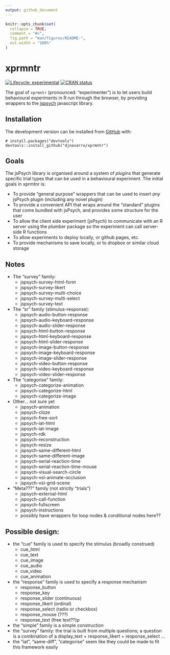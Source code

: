 ```yaml
---
output: github_document
---
```


<!-- README.md is generated from README.Rmd. Please edit that file -->

```r
knitr::opts_chunk$set(
  collapse = TRUE,
  comment = "#>",
  fig.path = "man/figures/README-",
  out.width = "100%"
)
```
# xprmntr

<!-- badges: start -->
[![Lifecycle: experimental](https://img.shields.io/badge/lifecycle-experimental-orange.svg)](https://www.tidyverse.org/lifecycle/#experimental)
[![CRAN status](https://www.r-pkg.org/badges/version/xprmntr)](https://cran.r-project.org/package=xprmntr)
<!-- badges: end -->

The goal of `xprmntr` (pronounced: "experimenter") is to let users build behavioural experiments in R run through the browser, by providing wrappers to the [jspsych](https://www.jspsych.org/) javascript library. 

## Installation

The development version can be installed from [GitHub](https://github.com/) with:

``` 
# install.packages("devtools")
devtools::install_github("djnavarro/xprmntr")
```

## Goals

The jsPsych library is organised around a system of *plugins* that generate specific trial types that can be used in a behavioural experiment. The initial goals in xprmtnr is:

- To provide "general purpose" wrappers that can be used to insert *any* jsPsych plugin (including any novel plugin)
- To provide a convenient API that wraps around the "standard" plugins that come bundled with jsPsych, and provides some structure for the user
- To allow the client side experiment (jsPsych) to communicate with an R server using the plumber package so the experiment can call server-side R functions
- To allow experiments to deploy locally, or github pages, etc. 
- To provide mechanisms to save locally, or to dropbox or similar cloud storage


## Notes

- The "survey" family:
   - jspsych-survey-html-form
   - jspsych-survey-likert
   - jspsych-survey-multi-choice
   - jspsych-survey-multi-select
   - jspsych-survey-text
- The "sr" family (stimulus-response):
   - jspsych-audio-button-response
   - jspsych-audio-keyboard-response
   - jspsych-audio-slider-response
   - jspsych-html-button-response
   - jspsych-html-keyboard-response
   - jspsych-html-slider-response
   - jspsych-image-button-response
   - jspsych-image-keyboard-response
   - jspsych-image-slider-response
   - jspsych-video-button-response
   - jspsych-video-keyboard-response
   - jspsych-video-slider-response
- The "categorise" family:
   - jspsych-categorize-animation
   - jspsych-categorize-html
   - jspsych-categorize-image
- Other... not sure yet
   - jspsych-animation
   - jspsych-cloze
   - jspsych-free-sort
   - jspsych-iat-html
   - jspsych-iat-image
   - jspsych-rdk
   - jspsych-reconstruction
   - jspsych-resize
   - jspsych-same-different-html
   - jspsych-same-different-image
   - jspsych-serial-reaction-time
   - jspsych-serial-reaction-time-mouse
   - jspsych-visual-search-circle
   - jspsych-vsl-animate-occlusion
   - jspsych-vsl-grid-scene
- "Meta???" family (not strictly "trials")
   - jspsych-external-html
   - jspsych-call-function
   - jspsych-fullscreen
   - jspsych-instructions
   - possibly have wrappers for loop nodes & conditional nodes here??


## Possible design:


- the "cue" family is used to specify the stimulus (broadly construed)
   - cue_html 
   - cue_text
   - cue_image
   - cue_audio
   - cue_video
   - cue_animation

- the "response" family is used to specify a response mechanism
   - response_button
   - response_key
   - response_slider (continuous)
   - response_likert (ordinal)
   - response_select (radio or checkbox)
   - response_mouse (???)
   - response_text (free text??)p

- the "simple" family is a simple construction
- the "survey" family: the trial is built from multiple questions; a question is a combination of a display_text + response_likert + response_select ...
- the "iat", "same-diff", "categorise" seem like they could be made to fit this framework easily

